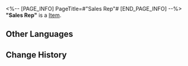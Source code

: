 <%-- [PAGE_INFO]
PageTitle=#"Sales Rep"#
[END_PAGE_INFO] --%>
{{Item Infobox
|title       = "Sales Rep"
|id          = 223103
|image       = Dreamscape Pass Sticker Sales Rep.png
|type        = 
|invCategory = 
|rarity      = 4
|effect      = Digital stickers that can be used to decorate the pages of the Dreamtour Handbook. They come in many different styles.
|description = 
|source1     = Speak with any billboard "Sales Rep"
}}
{{Description|1=Consumerism will always find a way to override your rationality.}}
'''"Sales Rep"''' is a [[Item]].

==Other Languages==
{{Other Languages
|en   = "Sales Rep"
|zhs  = 「推销员」
|zht  = 「推銷員」
|ja   = 「販売員」
|ko   = 「판매원」
|es   = "Vendedor"
|fr   = « Panneau publicitaire »
|ru   = «Рекламщик»
|th   = "พนักงานขาย"
|vi   = Người Bán Hàng
|de   = „Vertreter“
|id   = Sales
|pt   = "Vendedor"
}}

==Change History==
{{Change History|2.0}}